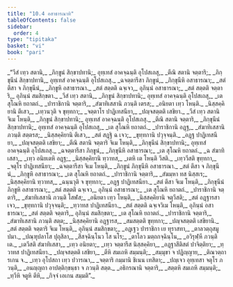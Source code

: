 ```yaml
---
title: "10.4 อสาธารณาทิ"
tableOfContents: false
sidebar:
  order: 4
type: "tipitaka"
basket: "vi"
book: "pari"
---
```



<DynamicBreadcrumb />

<Division number="338" book="pari">

<Paragraph number="1652" book="pari">
_“วีสํ เทฺว สตานิ,_  
_ภิกฺขูนํ สิกฺขาปทานิ;_  
อุทฺเทสํ อาคจฺฉนฺติ อุโปสเถสุ,_  
_ตีณิ สตานิ จตฺตาริ;_  
_ภิกฺขุนีนํ สิกฺขาปทานิ,_  
อุทฺเทสํ อาคจฺฉนฺติ อุโปสเถสุ._  

</Paragraph>

<Paragraph number="1653" type="verses" book="pari">
_ฉจตฺตารีสา ภิกฺขูนํ,_  
_ภิกฺขุนีหิ อสาธารณา;_  
_สตํ ตึสา จ ภิกฺขุนีนํ,_  
_ภิกฺขูหิ อสาธารณา._  

</Paragraph>

<Paragraph number="1654" book="pari">
_สตํ สตฺตติ ฉจฺเจว,_  
อุภินฺนํ อสาธารณา;_  
_สตํ สตฺตติ จตฺตาริ,_  
อุภินฺนํ สมสิกฺขตา._  

</Paragraph>

<Paragraph number="1655" type="verses" book="pari">
_วีสํ เทฺว สตานิ,_  
_ภิกฺขูนํ สิกฺขาปทานิ;_  
อุทฺเทสํ อาคจฺฉนฺติ อุโปสเถสุ,_  
_เต สุโณหิ ยถาตถํ._  

</Paragraph>

<Paragraph number="1656" type="verses" book="pari">
_ปาราชิกานิ จตฺตาริ,_  
_สํฆาทิเสสานิ ภวนฺติ เตรส;_  
_อนิยตา เทฺว โหนฺติ._  

</Paragraph>

<Paragraph number="1657" type="verses" book="pari">
_นิสฺสคฺคิยานิ ตึเสว,_  
_เทฺวนวุติ จ ขุทฺทกา;_  
_จตฺตาโร ปาฏิเทสนียา,_  
_ปญฺจสตฺตติ เสขิยา._  

</Paragraph>

<Paragraph number="1658" book="pari">
_วีสํ เทฺว สตานิ จิเม โหนฺติ,_  
_ภิกฺขูนํ สิกฺขาปทานิ;_  
อุทฺเทสํ อาคจฺฉนฺติ อุโปสเถสุ._  

</Paragraph>

<Paragraph number="1659" type="verses" book="pari">
_ตีณิ สตานิ จตฺตาริ,_  
_ภิกฺขุนีนํ สิกฺขาปทานิ;_  
อุทฺเทสํ อาคจฺฉนฺติ อุโปสเถสุ,_  
_เต สุโณหิ ยถาตถํ._  

</Paragraph>

<Paragraph number="1660" type="verses" book="pari">
_ปาราชิกานิ อฏฺฐ,_  
_สํฆาทิเสสานิ ภวนฺติ สตฺตรส;_  
_นิสฺสคฺคิยานิ ตึเสว,_  
_สตํ สฏฺฐิ ฉ เจว;_  
_ขุทฺทกานิ ปวุจฺจนฺติ._  

</Paragraph>

<Paragraph number="1661" type="verses" book="pari">
_อฏฺฐ ปาฏิเทสนียา,_  
_ปญฺจสตฺตติ เสขิยา;_  
_ตีณิ สตานิ จตฺตาริ จิเม โหนฺติ,_  
_ภิกฺขุนีนํ สิกฺขาปทานิ;_  
อุทฺเทสํ อาคจฺฉนฺติ อุโปสเถสุ._  

</Paragraph>

<Paragraph number="1662" type="verses" book="pari">
_ฉจตฺตารีสา ภิกฺขูนํ,_  
_ภิกฺขุนีหิ อสาธารณา;_  
_เต สุโณหิ ยถาตถํ._  

</Paragraph>

<Paragraph number="1663" type="verses" book="pari">
_ฉ สํฆาทิเสสา,_  
_เทฺว อนิยเตหิ อฏฺฐ;_  
_นิสฺสคฺคิยานิ ทฺวาทส,_  
_เตหิ เต โหนฺติ วีสติ._  

</Paragraph>

<Paragraph number="1664" type="verses" book="pari">
_เทฺววีสติ ขุทฺทกา,_  
_จตุโร ปาฏิเทสนียา;_  
_ฉจตฺตารีสา จิเม โหนฺติ,_  
_ภิกฺขูนํ ภิกฺขุนีหิ อสาธารณา._  

</Paragraph>

<Paragraph number="1665" type="verses" book="pari">
_สตํ ตึสา จ ภิกฺขุนีนํ,_  
_ภิกฺขูหิ อสาธารณา;_  
_เต สุโณหิ ยถาตถํ._  

</Paragraph>

<Paragraph number="1666" type="verses" book="pari">
_ปาราชิกานิ จตฺตาริ,_  
_สํฆมฺหา ทส นิสฺสเร;_  
_นิสฺสคฺคิยานิ ทฺวาทส,_  
_ฉนฺนวุติ จ ขุทฺทกา;_  
_อฏฺฐ ปาฏิเทสนียา._  

</Paragraph>

<Paragraph number="1667" type="verses" book="pari">
_สตํ ตึสา จิเม โหนฺติ,_  
_ภิกฺขุนีนํ ภิกฺขูหิ อสาธารณา;_  
_สตํ สตฺตติ ฉจฺเจว,_  
อุภินฺนํ อสาธารณา;_  
_เต สุโณหิ ยถาตถํ._  

</Paragraph>

<Paragraph number="1668" type="verses" book="pari">
_ปาราชิกานิ จตฺตาริ,_  
_สํฆาทิเสสานิ ภวนฺติ โสฬส;_  
_อนิยตา เทฺว โหนฺติ,_  
_นิสฺสคฺคิยานิ จตุวีสติ;_  
_สตํ อฏฺฐารสา เจว,_  
_ขุทฺทกานิ ปวุจฺจนฺติ;_  
_ทฺวาทส ปาฏิเทสนียา._  

</Paragraph>

<Paragraph number="1669" book="pari">
_สตํ สตฺตติ ฉจฺเจวิเม โหนฺติ,_  
อุภินฺนํ อสาธารณา;_  
_สตํ สตฺตติ จตฺตาริ,_  
อุภินฺนํ สมสิกฺขตา;_  
_เต สุโณหิ ยถาตถํ._  

</Paragraph>

<Paragraph number="1670" type="verses" book="pari">
_ปาราชิกานิ จตฺตาริ,_  
_สํฆาทิเสสานิ ภวนฺติ สตฺต;_  
_นิสฺสคฺคิยานิ อฏฺฐารส,_  
_สมสตฺตติ ขุทฺทกา;_  
_ปญฺจสตฺตติ เสขิยานิ._  

</Paragraph>

<Paragraph number="1671" type="verses" book="pari">
_สตํ สตฺตติ จตฺตาริ จิเม โหนฺติ,_  
อุภินฺนํ สมสิกฺขตา;_  
_อฏฺเฐว ปาราชิกา เย ทุราสทา,_  
_ตาลวตฺถุสมูปมา._  

</Paragraph>

<Paragraph number="1672" type="verses" book="pari">
_ปณฺฑุปลาโส ปุถุสิลา,_  
_สีสจฺฉินฺโนว โส นโร;_  
_ตาโลว มตฺถกจฺฉินฺโน,_  
_อวิรุฬฺหี ภวนฺติ เต._  

</Paragraph>

<Paragraph number="1673" type="verses" book="pari">
_เตวีสติ สํฆาทิเสสา,_  
_เทฺว อนิยตา;_  
_เทฺว จตฺตารีส นิสฺสคฺคิยา,_  
_อฏฺฐาสีติสตํ ปาจิตฺติยา;_  
_ทฺวาทส ปาฏิเทสนียา._  

</Paragraph>

<Paragraph number="1674" type="verses" book="pari">
_ปญฺจสตฺตติ เสขิยา,_  
_ตีหิ สมเถหิ สมฺมนฺติ;_  
_สมฺมุขา จ ปฏิญฺญาย,_  
_ติณวตฺถารเกน จ._  

</Paragraph>

<Paragraph number="1675" type="verses" book="pari">
_เทฺว อุโปสถา เทฺว ปวารณา,_  
_จตฺตาริ กมฺมานิ ชิเนน เทสิตา;_  
_ปญฺเจว อุทฺเทสา จตุโร ภวนฺติ,_  
_อนญฺญถา อาปตฺติกฺขนฺธา จ ภวนฺติ สตฺต._  

</Paragraph>

<Paragraph number="1676" type="verses" book="pari">
_อธิกรณานิ จตฺตาริ,_  
_สตฺตหิ สมเถหิ สมฺมนฺติ;_  
_ทฺวีหิ จตูหิ ตีหิ,_  
_กิจฺจํ เอเกน สมฺมติ”._
</Paragraph>
</Division>